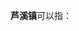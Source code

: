 '''芦溪镇'''可以指：
{{PRC admin/disambig|35/06/28/109/000|36/03/23/101/000|51/07/22/137/000|51/13/02/106/000}}
{{disambig|cat=三字中国镇名消歧义}}